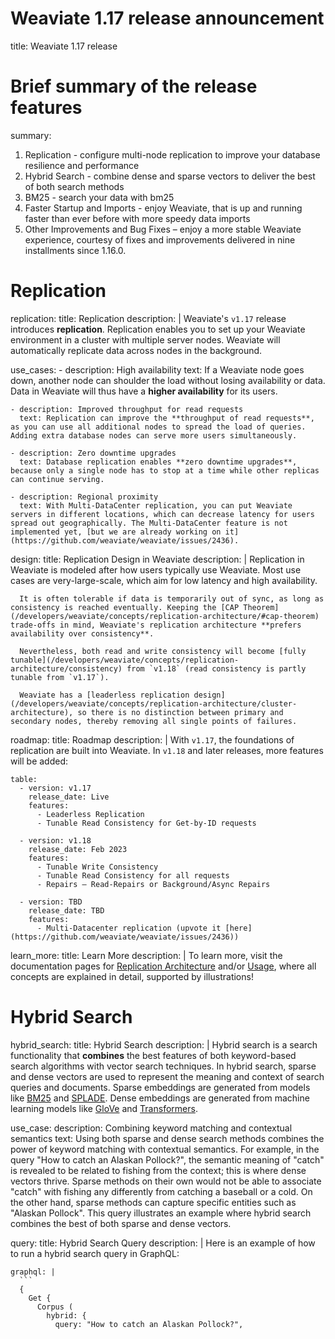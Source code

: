 # Weaviate 1.17 release announcement

title: Weaviate 1.17 release

# Brief summary of the release features
summary: 
1. Replication - configure multi-node replication to improve your database resilience and performance
2. Hybrid Search - combine dense and sparse vectors to deliver the best of both search methods
3. BM25 - search your data with bm25
4. Faster Startup and Imports - enjoy Weaviate, that is up and running faster than ever before with more speedy data imports
5. Other Improvements and Bug Fixes – enjoy a more stable Weaviate experience, courtesy of fixes and improvements delivered in nine installments since 1.16.0.

# Replication
replication:
  title: Replication
  description: |
    Weaviate's `v1.17` release introduces **replication**. Replication enables you to set up your Weaviate environment in a cluster with multiple server nodes. Weaviate will automatically replicate data across nodes in the background.

  use_cases:
    - description: High availability
      text: If a Weaviate node goes down, another node can shoulder the load without losing availability or data. Data in Weaviate will thus have a **higher availability** for its users.

    - description: Improved throughput for read requests
      text: Replication can improve the **throughput of read requests**, as you can use all additional nodes to spread the load of queries. Adding extra database nodes can serve more users simultaneously.

    - description: Zero downtime upgrades
      text: Database replication enables **zero downtime upgrades**, because only a single node has to stop at a time while other replicas can continue serving.

    - description: Regional proximity
      text: With Multi-DataCenter replication, you can put Weaviate servers in different locations, which can decrease latency for users spread out geographically. The Multi-DataCenter feature is not implemented yet, [but we are already working on it](https://github.com/weaviate/weaviate/issues/2436).

  design:
    title: Replication Design in Weaviate
    description: |
      Replication in Weaviate is modeled after how users typically use Weaviate. Most use cases are very-large-scale, which aim for low latency and high availability.

      It is often tolerable if data is temporarily out of sync, as long as consistency is reached eventually. Keeping the [CAP Theorem](/developers/weaviate/concepts/replication-architecture/#cap-theorem) trade-offs in mind, Weaviate's replication architecture **prefers availability over consistency**.

      Nevertheless, both read and write consistency will become [fully tunable](/developers/weaviate/concepts/replication-architecture/consistency) from `v1.18` (read consistency is partly tunable from `v1.17`).

      Weaviate has a [leaderless replication design](/developers/weaviate/concepts/replication-architecture/cluster-architecture), so there is no distinction between primary and secondary nodes, thereby removing all single points of failures.

  roadmap:
    title: Roadmap
    description: |
      With `v1.17`, the foundations of replication are built into Weaviate. In `v1.18` and later releases, more features will be added:

    table:
      - version: v1.17
        release_date: Live
        features:
          - Leaderless Replication
          - Tunable Read Consistency for Get-by-ID requests

      - version: v1.18
        release_date: Feb 2023
        features:
          - Tunable Write Consistency
          - Tunable Read Consistency for all requests
          - Repairs – Read-Repairs or Background/Async Repairs

      - version: TBD
        release_date: TBD
        features:
          - Multi-Datacenter replication (upvote it [here](https://github.com/weaviate/weaviate/issues/2436))

  learn_more:
    title: Learn More
    description: |
      To learn more, visit the documentation pages for [Replication Architecture](/developers/weaviate/concepts/replication-architecture) and/or [Usage](/developers/weaviate/configuration/replication), where all concepts are explained in detail, supported by illustrations!

# Hybrid Search
hybrid_search:
  title: Hybrid Search
  description: |
    Hybrid search is a search functionality that **combines** the best features of both keyword-based search algorithms with vector search techniques. In hybrid search, sparse and dense vectors are used to represent the meaning and context of search queries and documents. Sparse embeddings are generated from models like [BM25](https://en.wikipedia.org/wiki/Okapi_BM25) and [SPLADE](https://arxiv.org/abs/2107.05720). Dense embeddings are generated from machine learning models like [GloVe](https://text2vec.org/glove.html) and [Transformers](https://huggingface.co/docs/transformers/index).

  use_case:
    description: Combining keyword matching and contextual semantics
    text: Using both sparse and dense search methods combines the power of keyword matching with contextual semantics. For example, in the query "How to catch an Alaskan Pollock?", the semantic meaning of "catch" is revealed to be related to fishing from the context; this is where dense vectors thrive. Sparse methods on their own would not be able to associate "catch" with fishing any differently from catching a baseball or a cold. On the other hand, sparse methods can capture specific entities such as "Alaskan Pollock". This query illustrates an example where hybrid search combines the best of both sparse and dense vectors.

  query:
    title: Hybrid Search Query
    description: |
      Here is an example of how to run a hybrid search query in GraphQL:

    graphql: |
      ```
      {
        Get {
          Corpus (
            hybrid: {
              query: "How to catch an Alaskan Pollock?",

